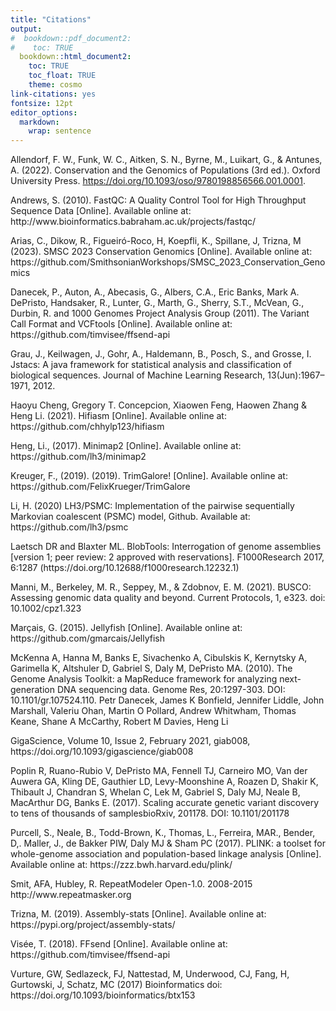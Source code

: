 ```yaml
---
title: "Citations"
output:
#  bookdown::pdf_document2:
#    toc: TRUE
  bookdown::html_document2: 
    toc: TRUE
    toc_float: TRUE
    theme: cosmo
link-citations: yes
fontsize: 12pt
editor_options: 
  markdown: 
    wrap: sentence
---
```


Allendorf, F. W., Funk, W. C., Aitken, S. N., Byrne, M., Luikart, G., & Antunes, A. (2022). Conservation and the Genomics of Populations (3rd ed.). Oxford University Press. [https://doi.org/10.1093/oso/9780198856566.001.0001](https://doi.org/10.1093/oso/9780198856566.001.0001).

Andrews, S. (2010). FastQC:  A Quality Control Tool for High Throughput Sequence Data [Online]. Available online at: http://www.bioinformatics.babraham.ac.uk/projects/fastqc/

Arias, C., Dikow, R., Figueiró-Roco, H, Koepfli, K., Spillane, J, Trizna, M (2023). SMSC 2023 Conservation Genomics [Online]. Available online at: https://github.com/SmithsonianWorkshops/SMSC_2023_Conservation_Genomics

Danecek, P., Auton, A., Abecasis, G., Albers, C.A., Eric Banks, Mark A. DePristo, Handsaker, R., Lunter, G., Marth, G., Sherry, S.T., McVean, G., Durbin, R. and 1000 Genomes Project Analysis Group (2011). The Variant Call Format and VCFtools [Online]. Available online at: https://github.com/timvisee/ffsend-api

Grau, J., Keilwagen, J., Gohr, A., Haldemann, B., Posch, S., and Grosse, I. Jstacs: A java framework for statistical analysis and classification of biological sequences. Journal of Machine Learning Research, 13(Jun):1967–1971, 2012.

Haoyu Cheng, Gregory T. Concepcion, Xiaowen Feng, Haowen Zhang & Heng Li. (2021). Hifiasm [Online]. Available online at: https://github.com/chhylp123/hifiasm

Heng, Li., (2017). Minimap2 [Online]. Available online at: https://github.com/lh3/minimap2

Kreuger, F., (2019). (2019). TrimGalore! [Online]. Available online at: https://github.com/FelixKrueger/TrimGalore

Li, H. (2020) LH3/PSMC: Implementation of the pairwise sequentially Markovian coalescent (PSMC) model, Github. Available at: https://github.com/lh3/psmc

Laetsch DR and Blaxter ML. BlobTools: Interrogation of genome assemblies [version 1; peer review: 2 approved with reservations]. F1000Research 2017, 6:1287 (https://doi.org/10.12688/f1000research.12232.1)

Manni, M., Berkeley, M. R., Seppey, M., & Zdobnov, E. M. (2021). BUSCO: Assessing genomic data quality and beyond. Current Protocols, 1, e323. doi: 10.1002/cpz1.323

Marçais, G. (2015). Jellyfish [Online]. Available online at: https://github.com/gmarcais/Jellyfish

McKenna A, Hanna M, Banks E, Sivachenko A, Cibulskis K, Kernytsky A, Garimella K, Altshuler D, Gabriel S, Daly M, DePristo MA. (2010). The Genome Analysis Toolkit: a MapReduce framework for analyzing next-generation DNA sequencing data. Genome Res, 20:1297-303. DOI: 10.1101/gr.107524.110.
Petr Danecek, James K Bonfield, Jennifer Liddle, John Marshall, Valeriu Ohan, Martin O Pollard, Andrew Whitwham, Thomas Keane, Shane A McCarthy, Robert M Davies, Heng Li 

GigaScience, Volume 10, Issue 2, February 2021, giab008, https://doi.org/10.1093/gigascience/giab008

Poplin R, Ruano-Rubio V, DePristo MA, Fennell TJ, Carneiro MO, Van der Auwera GA, Kling DE, Gauthier LD, Levy-Moonshine A, Roazen D, Shakir K, Thibault J, Chandran S, Whelan C, Lek M, Gabriel S, Daly MJ, Neale B, MacArthur DG, Banks E. (2017). Scaling accurate genetic variant discovery to tens of thousands of samplesbioRxiv, 201178. DOI: 10.1101/201178

Purcell, S., Neale, B., Todd-Brown, K., Thomas, L., Ferreira, MAR., Bender, D,. Maller, J., de Bakker PIW, Daly MJ & Sham PC (2017). PLINK: a toolset for whole-genome association and population-based linkage analysis [Online]. Available online at: https://zzz.bwh.harvard.edu/plink/

Smit, AFA, Hubley, R. RepeatModeler Open-1.0. 2008-2015 http://www.repeatmasker.org

Trizna, M. (2019). Assembly-stats [Online]. Available online at: https://pypi.org/project/assembly-stats/

Visée, T. (2018). FFsend [Online]. Available online at: https://github.com/timvisee/ffsend-api

Vurture, GW, Sedlazeck, FJ, Nattestad, M, Underwood, CJ, Fang, H, Gurtowski, J, Schatz, MC (2017) Bioinformatics doi: https://doi.org/10.1093/bioinformatics/btx153

